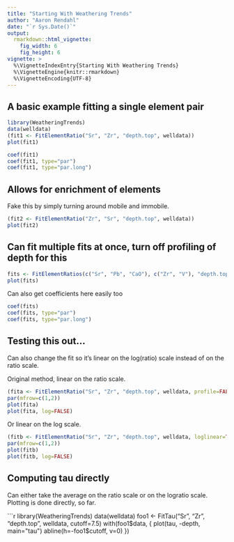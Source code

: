 ```yaml
---
title: "Starting With Weathering Trends"
author: "Aaron Rendahl"
date: "`r Sys.Date()`"
output: 
  rmarkdown::html_vignette:
    fig_width: 6
    fig_height: 6
vignette: >
  %\VignetteIndexEntry{Starting With Weathering Trends}
  %\VignetteEngine{knitr::rmarkdown}
  %\VignetteEncoding{UTF-8}
---
```


## A basic example fitting a single element pair

```r
library(WeatheringTrends)
data(welldata)
(fit1 <- FitElementRatio("Sr", "Zr", "depth.top", welldata))
plot(fit1)
```

```r
coef(fit1)
coef(fit1, type="par")
coef(fit1, type="par.long")
```

## Allows for enrichment of elements

Fake this by simply turning around mobile and immobile.
```r
(fit2 <- FitElementRatio("Zr", "Sr", "depth.top", welldata))
plot(fit2)
```

## Can fit multiple fits at once, turn off profiling of depth for this

```r
fits <- FitElementRatios(c("Sr", "Pb", "CaO"), c("Zr", "V"), "depth.top", welldata, profile=FALSE, verbose=FALSE)
plot(fits)
```

Can also get coefficients here easily too
```r
coef(fits)
coef(fits, type="par")
coef(fits, type="par.long")
```

## Testing this out...

Can also change the fit so it's linear on the log(ratio) scale instead of on the ratio scale.

Original method, linear on the ratio scale.
```r
(fita <- FitElementRatio("Sr", "Zr", "depth.top", welldata, profile=FALSE))
par(mfrow=c(1,2))
plot(fita)
plot(fita, log=FALSE)
```

Or linear on the log scale.
```r
(fitb <- FitElementRatio("Sr", "Zr", "depth.top", welldata, loglinear=TRUE, profile=FALSE))
par(mfrow=c(1,2))
plot(fitb)
plot(fitb, log=FALSE)
```

## Computing tau directly

Can either take the average on the ratio scale or on the logratio scale.
Plotting is done directly, so far.

```r
library(WeatheringTrends)
data(welldata)
foo1 <- FitTau("Sr", "Zr", "depth.top", welldata, cutoff=7.5)
with(foo1$data, {
  plot(tau, -depth, main="tau")
  abline(h=-foo1$cutoff, v=0)
})
